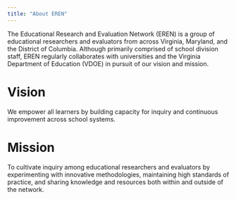 ```yaml
---
title: "About EREN"
---
```


The Educational Research and Evaluation Network (EREN) is a group of educational researchers and evaluators from across Virginia, Maryland, and the District of Columbia. Although primarily comprised of school division staff, EREN regularly collaborates with universities and the Virginia Department of Education (VDOE) in pursuit of our vision and mission.

# Vision

We empower all learners by building capacity for inquiry and continuous improvement across school systems.

# Mission

To cultivate inquiry among educational researchers and evaluators by experimenting with innovative methodologies, maintaining high standards of practice, and sharing knowledge and resources both within and outside of the network.


